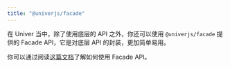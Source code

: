 ```yaml
---
title: "@univerjs/facade"
---
```


在 Univer 当中，除了使用底层的 API 之外，你还可以使用 `@univerjs/facade` 提供的 Facade API，它是对底层 API 的封装，更加简单易用。

你可以通过阅读[这篇文档](/guides/facade)了解如何使用 Facade API。
